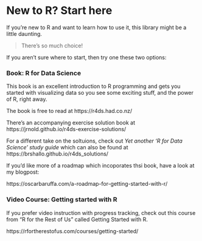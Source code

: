 # New to R? Start here

If you're new to R and want to learn how to use it, this library might be a little daunting.

> There's so much choice! 

If you aren't sure where  to start, then try one these two options:

### Book: R for Data Science

This book is an excellent introduction to R programming and gets you started with visualizing data so you see some exciting stuff, and the power of R, right away. 

The book is free to read at https://r4ds.had.co.nz/

There's an accompanying exercise solution book at https://jrnold.github.io/r4ds-exercise-solutions/

For a different take on the soltuions, check out *Yet another ‘R for Data Science’ study guide* which can also be found at https://brshallo.github.io/r4ds_solutions/

If you'd like more of a roadmap which incoporates thsi book, have a look at my blogpost:

https://oscarbaruffa.com/a-roadmap-for-getting-started-with-r/



### Video Course: Getting started with R

If you prefer video instruction with progress tracking, check out this course from "R for the Rest of Us" called Getting Started with R.

https://rfortherestofus.com/courses/getting-started/
